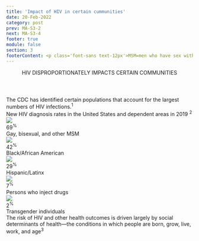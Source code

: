 ```yaml
---
title: 'Impact of HIV in certain cummunities'
date: 20-Feb-2022
category: post
prev: MA-S3-2
next: MA-S3-4
footer: true
module: false
section: 3
footerContent: <p class='font-sans text-12px'>MSM=men who have sex with men.</br></br> <span class='font-bold'>References&#58 1.</span> Centers for Disease Control and Prevention. Populations at Greatest Risk. May 12, 2020. Accessed May 19, 2022. https://www.cdc.gov/hiv/policies/hip/risk.html <span class='font-bold'>2.</span> Centers for Disease Control and Prevention. HIV Surveillance Report, 2019. Vol 32. May 2021. Accessed May 19, 2022. https://www.cdc.gov/hiv/library/reports/hiv-surveillance.html <span class='font-bold'>3.</span> Artiga S. Health Disparities Are a Symptom of Broader Social and Economic Inequities. June 1, 2020. Accessed May 19, 2022. https://www.kff.org/policy-watch/health-disparities-symptom-broader-social-economic-inequities#:~:text=Health%20disparities%2C%20including%20disparities%20related,a%20relatively%20weak% 20health%20determinant</p>
---
```


<Header>
  HIV <span className="text-red"> DISPROPORTIONATELY IMPACTS </span> CERTAIN
  COMMUNITIES
</Header>

<div className="px-44">
  <div className="flex justify-center">
    <SubHeader>
      The CDC has identified certain populations that account for the largest
      numbers of HIV infections.<sup>1</sup>
    </SubHeader>
  </div>
  <div className="text-center text-ui-blue font-sans text-1.5rem font-semibold leading-9 mt-16 mb-10">
    New HIV diagnosis rates in the United States and dependent areas in 2019
    <sup>2</sup>
  </div>
  <div className="mt-8 flex justify-around">
    <div className="relative text-center w-1/5">
      <img src="/s3-2-1.svg" className="m-auto mb-6" />
      <div
        className="text-red  absolute top-1/2 left-1/2"
        style={{ transform: 'translate(-50%, -50%)' }}
      >
        <div className="text-3.75rem font-bold font-serif">
          69<sup>%</sup>
        </div>
        <div className="text-1.25rem leading-6 font-sans max-w-[9rem]">
          Gay, bisexual, and other MSM
        </div>
      </div>
    </div>
    <div className="relative text-center w-1/5">
      <img src="/s3-2-2.svg" className="m-auto mb-6" />
      <div
        className="text-red  absolute top-1/2 left-1/2"
        style={{ transform: 'translate(-50%, -50%)' }}
      >
        <div className="text-3.75rem font-bold font-serif">
          42<sup>%</sup>
        </div>
        <div className="text-1.25rem leading-6 font-sans max-w-[9rem]">
          Black/African American
        </div>
      </div>
    </div>
    <div className="relative text-center w-1/5">
      <img src="/s3-2-3.svg" className="m-auto mb-6" />
      <div
        className="text-red  absolute top-1/2 left-1/2"
        style={{ transform: 'translate(-50%, -50%)' }}
      >
        <div className="text-3.75rem font-bold font-serif">
          29<sup>%</sup>
        </div>
        <div className="text-1.25rem leading-6 font-sans max-w-[9rem]">
          Hispanic/Latinx
        </div>
      </div>
    </div>
    <div className="relative text-center w-1/5">
      <img src="/s3-2-4.svg" className="m-auto mb-6" />
      <div
        className="text-red  absolute top-1/2 left-1/2"
        style={{ transform: 'translate(-50%, -50%)' }}
      >
        <div className="text-3.75rem font-bold font-serif">
          7<sup>%</sup>
        </div>
        <div className="text-1.25rem leading-6 font-sans max-w-[9rem]">
          Persons who inject drugs
        </div>
      </div>
    </div>
    <div className="relative text-center w-1/5">
      <img src="/s3-2-5.svg" className="m-auto mb-6" />
      <div
        className="text-red  absolute top-1/2 left-1/2"
        style={{ transform: 'translate(-50%, -50%)' }}
      >
        <div className="text-3.75rem font-bold font-serif">
          2<sup>%</sup>
        </div>
        <div className="text-1.25rem leading-6 font-sans max-w-[9rem]">
          Transgender individuals
        </div>
      </div>
    </div>
  </div>
  <div className="text-center text-red font-sans text-1.5rem leading-9 mt-16 mb-7 mx-54">
    The risk of HIV and other health outcomes is driven largely by social
    determinants of health—the conditions in which people are born, grow, live,
    work, and age<sup>3</sup>
  </div>
</div>
